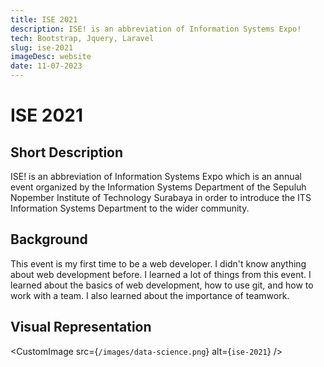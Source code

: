 ```yaml
---
title: ISE 2021
description: ISE! is an abbreviation of Information Systems Expo!
tech: Bootstrap, Jquery, Laravel
slug: ise-2021
imageDesc: website
date: 11-07-2023
---
```


# ISE 2021

## Short Description

ISE! is an abbreviation of Information Systems Expo which is an annual event organized by the Information Systems Department of the
Sepuluh Nopember Institute of Technology Surabaya in order to introduce the ITS Information Systems Department to the wider
community.

## Background

This event is my first time to be a web developer. I didn't know anything about web development before. I learned a lot of things from this event. I learned about the basics of web development, how to use git, and how to work with a team. I also learned about the importance of teamwork.

## Visual Representation

<CustomImage src={`/images/data-science.png`} alt={`ise-2021`} />
